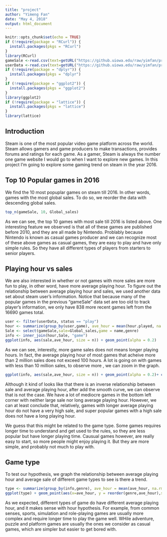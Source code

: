 ```yaml
---
title: "project"
author: "Yimeng Fan"
date: "May 4, 2018"
output: html_document
---
```


```r
knitr::opts_chunk$set(echo = TRUE)
if (!require(package = "RCurl")) {
  install.packages(pkgs = "RCurl")
}
library(RCurl)
gameSale <-read.csv(text=getURL("https://github.uiowa.edu/raw/yimfan/project-dataset/master/statProjectDataset/Video_Games_Sales_as_at_22_Dec_2016.csv?token=AAAB08JdRZNu7MCePZkQ16kKIr-TKdeXks5a9YnFwA%3D%3D"))
userData <-read.csv(text=getURL("https://github.uiowa.edu/raw/yimfan/project-dataset/master/statProjectDataset/steam-200k.csv?token=AAAB0wHb8A2V8CtygTP-_pbinwN5drgPks5a9YJVwA%3D%3D"))
if (!require(package = "dplyr")) {
  install.packages(pkgs = "dplyr")
}
if (!require(package = "ggplot2")) {
  install.packages(pkgs = "ggplot2")
}
library(ggplot2)
if (!require(package = "lattice")) {
  install.packages(pkgs = "lattice")
}
library(lattice)
```

## Introduction

Steam is one of the most popular video game platform across the world. Steam allows gamers and game producers to make transactions, provides forums and ratings for each game. As a gamer, Steam is always the number one game website I would go to when I want to explore new games. In this project I'm going to explore some gaming trend on steam in the year 2016.

## Top 10 Popular games in 2016

We find the 10 most popuplar games on steam till 2016. In other words, games with the most global sales. To do so, we reorder the data with descending global sales.

```r
top_n(gameSale, 10, Global_sales)
```

As we can see, the top 10 games with most sale till 2016 is listed above. One interesting feature we observed is that all of these games are published before 2010, and they are all made by Nintendo. Problably because Nintendo is known as casual games producer and we can recognize most of these above games as casual games, they are easy to play and have only simple rules. So they have all different types of players from starters to senior players.

## Playing hour vs sales

We are also interested in whether or not games with more sales are more fun to play, in other word, have more average playing hour. To figure out the relationship between average playing hour and sales, we used another data set about steam user's information. Notice that because many of the popular games in the previous "gameSale" data set are too old to track player's information, we only have 838 more recent games left from the 16690 games total. 

```r
user <- filter(userData, status == "play")
hour <- summarize(group_by(user,game), ave_hour = mean(hour.played, na.rm = TRUE), n = n())
Sale <- select(gameSale,sale=Global_sales,game = name,genre)
info <- inner_join(hour,Sale, "game")
ggplot(info, aes(sale,ave_hour, size = n)) + geom_point(alpha = 0.2)
```

As we can see, interestly, more game sales does not means longer playing hours. In fact, the average playing hour of most games that acheive more than 2 million sales does not exceed 100 hours. 
A lot is going on with games with less than 10 million sales, to observe more , we can zoom in the graph.

```r
ggplot(info, aes(sale,ave_hour, size = n)) + geom_point(alpha = 0.2)+ coord_cartesian(xlim = c(0,8)) + geom_smooth()
```

Although it kind of looks like that there is an inverse relationship between sale and average playing hour, after add the smooth curve, we can observe that is not the case. We have a lot of mediocre games in the bottom left corner with neither large sale nor long average playing hour. However, we can at least conclude that, relatively, games with longer average playing hour do not have a very high sale, and super popular games with a high sale does not have a long playing hour. 

We guess that this might be related to the game type. Some games requires longer time to understand and get used to the rules, so they are less popular but have longer playing time. Causual games however, are really easy to start, so more people might enjoy playing it. But they are more simple, and probably not much to play with.

## Game type

To test our hypothesis, we graph the relationship between average playing hour and average sale of different game types to see is there a trend. 

```r
type <- summarize(group_by(info,genre), ave_hour = mean(ave_hour, na.rm = TRUE), n = n())
ggplot(type) + geom_point(aes(x=ave_hour, y = reorder(genre,ave_hour),size =n))
```

As we expected, different types of game do have different average playing hour, and it makes sense with hour hypothesis. For example, from common senses, sports, simulation and role-playing games are usually more complex and require longer time to play the game well. WHile adventure, puzzle and platform games are usually the ones we consider as casual games, which are simpler but easier to get bored with.

